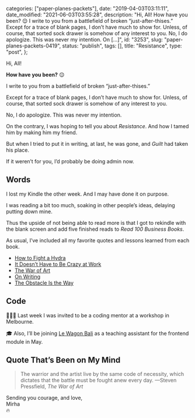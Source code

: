 
  categories: ["paper-planes-packets"],
  date: "2019-04-03T03:11:11",
  date_modified: "2021-06-03T03:55:28",
  description:
    "Hi, All! How have you been? 😌 I write to you from a battlefield of broken “just-after-thises.” Except for a trace of blank pages, I don’t have much to show for. Unless, of course, that sorted sock drawer is somehow of any interest to you. No, I do apologize. This was never my intention. On […]",
  id: "3253",
  slug: "paper-planes-packets-0419",
  status: "publish",
  tags: [],
  title: "Resistance",
  type: "post",
};


Hi, All!

**How have you been?** 😌

I write to you from a battlefield of broken “just-after-thises.”

Except for a trace of blank pages, I don’t have much to show for. Unless, of course, that sorted sock drawer is somehow of any interest to you.

No, I do apologize. This was never my intention.

On the contrary, I was hoping to tell you about _Resistance_. And how I tamed him by making him my friend.

But when I tried to put it in writing, at last, he was gone, and _Guilt_ had taken his place.

If it weren’t for you, I’d probably be doing admin now.

## Words

I lost my Kindle the other week. And I may have done it on purpose.

I was reading a bit too much, soaking in other people’s ideas, delaying putting down mine.

Thus the upside of not being able to read more is that I got to rekindle with the blank screen and add five finished reads to _Read 100 Business Books_.

As usual, I’ve included all my favorite quotes and lessons learned from each book.

- [How to Fight a Hydra](/posts/read-100-books/#how-to-fight-a-hydra)
- [It Doesn’t Have to Be Crazy at Work](/posts/read-100-books#47-it-doesnt-have-to-be-crazy-at-work)
- [The War of Art](/posts/read-100-books/#the-war-of-art)
- [On Writing](/posts/read-100-books/#on-writing)
- [The Obstacle Is the Way](/posts/read-100-books/#the-obstacle-is-the-way)

## Code

👩🏻‍💻 Last week I was invited to be a coding mentor at a workshop in Melbourne.

🎓 Also, I’ll be joining [Le Wagon Bali](https://www.lewagon.com/bali) as a teaching assistant for the frontend module in May.

## Quote That’s Been on My Mind

> The warrior and the artist live by the same code of necessity, which dictates that the battle must be fought anew every day. —Steven Pressfield, _The War of Art_

Sending you courage, and love,\
Mirha\
🔥
